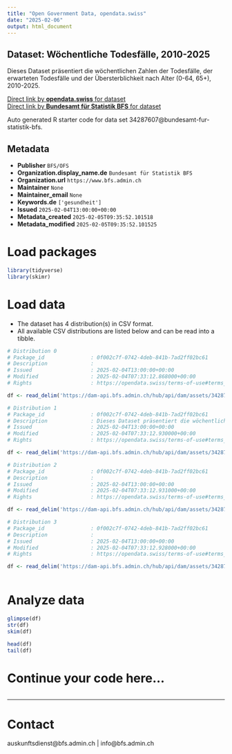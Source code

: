 ```yaml
---
title: "Open Government Data, opendata.swiss"
date: "2025-02-06"
output: html_document
---
```


## Dataset: Wöchentliche Todesfälle, 2010-2025

Dieses Dataset präsentiert die wöchentlichen Zahlen der Todesfälle, der erwarteten Todesfälle und der Übersterblichkeit nach Alter (0-64, 65+), 2010-2025.

[Direct link by **opendata.swiss** for dataset](https://opendata.swiss/de/dataset/wochentliche-todesfalle-2010-20251)<br>
[Direct link by **Bundesamt für Statistik BFS** for dataset](https://www.bfs.admin.ch/asset/de/ts-d-14.03.04.03-wr)

Auto generated R starter code for data set 34287607@bundesamt-fur-statistik-bfs.

## Metadata

- **Publisher** `BFS/OFS`
- **Organization.display_name.de** `Bundesamt für Statistik BFS`
- **Organization.url** `https://www.bfs.admin.ch`
- **Maintainer** `None`
- **Maintainer_email** `None`
- **Keywords.de** `['gesundheit']`
- **Issued** `2025-02-04T13:00:00+00:00`
- **Metadata_created** `2025-02-05T09:35:52.101518`
- **Metadata_modified** `2025-02-05T09:35:52.101525`


# Load packages

```r

library(tidyverse)
library(skimr)

```

# Load data

-   The dataset has 4 distribution(s) in CSV format.
-   All available CSV distributions are listed below and can be read into a tibble.

```r

# Distribution 0
# Package_id               : 0f002c7f-0742-4deb-841b-7ad2ff02bc61
# Description              : 
# Issued                   : 2025-02-04T13:00:00+00:00
# Modified                 : 2025-02-04T07:33:12.868000+00:00
# Rights                   : https://opendata.swiss/terms-of-use#terms_by_ask

df <- read_delim('https://dam-api.bfs.admin.ch/hub/api/dam/assets/34287610/master')

# Distribution 1
# Package_id               : 0f002c7f-0742-4deb-841b-7ad2ff02bc61
# Description              : Dieses Dataset präsentiert die wöchentlichen Zahlen der Todesfälle, der erwarteten Todesfälle und der Übersterblichkeit nach Alter (0-64, 65+), 2010-2025.
# Issued                   : 2025-02-04T13:00:00+00:00
# Modified                 : 2025-02-04T07:33:12.930000+00:00
# Rights                   : https://opendata.swiss/terms-of-use#terms_by_ask

df <- read_delim('https://dam-api.bfs.admin.ch/hub/api/dam/assets/34287619/master')

# Distribution 2
# Package_id               : 0f002c7f-0742-4deb-841b-7ad2ff02bc61
# Description              : 
# Issued                   : 2025-02-04T13:00:00+00:00
# Modified                 : 2025-02-04T07:33:12.931000+00:00
# Rights                   : https://opendata.swiss/terms-of-use#terms_by_ask

df <- read_delim('https://dam-api.bfs.admin.ch/hub/api/dam/assets/34287618/master')

# Distribution 3
# Package_id               : 0f002c7f-0742-4deb-841b-7ad2ff02bc61
# Description              : 
# Issued                   : 2025-02-04T13:00:00+00:00
# Modified                 : 2025-02-04T07:33:12.928000+00:00
# Rights                   : https://opendata.swiss/terms-of-use#terms_by_ask

df <- read_delim('https://dam-api.bfs.admin.ch/hub/api/dam/assets/34287614/master')



```

# Analyze data

```r

glimpse(df)
str(df)
skim(df)

head(df)
tail(df)

```

# Continue your code here...

```r

```

------------------------------------------------------------------------

# Contact

auskunftsdienst@bfs.admin.ch | info@bfs.admin.ch
